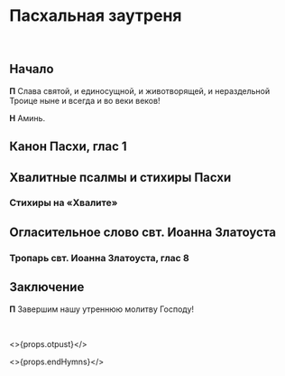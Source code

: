 
<span id="nachalo" />

# Пасхальная заутреня

<br />

## Начало

<MdxLoader src="Matins/StihiraBeforeEastZautr" lang={props.lang} />

**П** Слава святой, и единосущной, и животворящей, и нераздельной Троице ныне и всегда и во веки веков!

**Н** Аминь.

<MdxLoader src="Shared/DaVosstanetBog" lang={props.lang} />

<MdxLoader src="Matins/VelikayaEktenia" lang={props.lang} />

## Канон Пасхи, глас 1

<MdxLoader src="EasterKanon" lang={props.lang} />

## Хвалитные псалмы и стихиры Пасхи

<MdxLoader src="Matins/Prayer11" lang={props.lang} />

<Exapostilari date={props.date}/>

<MdxLoader src="Matins/HvalitniePsalmi" lang={props.lang} />

### Стихиры на «Хвалите»

<StihiriNaHvalite date={props.date} day={props.day} />

<MdxLoader src="Shared/EasterTroparion3x" lang={props.lang} />

## Огласительное	слово	свт.	Иоанна	Златоуста

<MdxLoader src="Shared/OglasitSlovo" lang={props.lang} />

### Тропарь свт. Иоанна Златоуста, глас 8

<MdxLoader src="Shared/TropIoannZlatoust" lang={props.lang} />

<MdxLoader src="Shared/SugubajaKratkaja" lang={props.lang} />

## Заключение

**П** Завершим нашу утреннюю молитву Господу!

<MdxLoader src="Matins/Prayer12" lang={props.lang} />
<br />
<MdxLoader src="Matins/PrayerGlavopriklonnaja" lang={props.lang} />

<>{props.otpust}</>

<>{props.endHymns}</>

